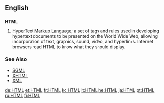==English==

==={{Initialism}}===
'''HTML'''
# [[w:HTML|HyperText Markup Language]]; a set of tags and rules used in developing hypertext documents to be presented on the World Wide Web, allowing incorporation of text, graphics, sound, video, and hyperlinks. Internet browsers read HTML to know what they should display.

=== See Also ===
*[[SGML]]
*[[XHTML]]
*[[XML]]

[[de:HTML]]
[[et:HTML]]
[[fr:HTML]]
[[ko:HTML]]
[[it:HTML]]
[[he:HTML]]
[[ja:HTML]]
[[pt:HTML]]
[[ru:HTML]]
[[fi:HTML]]